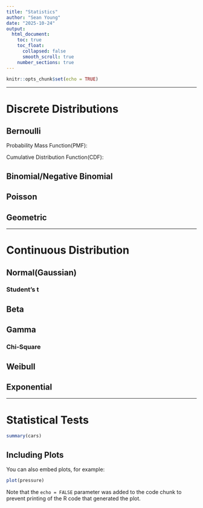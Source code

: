 ```yaml
---
title: "Statistics"
author: "Sean Young"
date: "2025-10-24"
output: 
  html_document:
    toc: true
    toc_float:
      collapsed: false
      smooth_scroll: true
    number_sections: true
---
```


```r
knitr::opts_chunk$set(echo = TRUE)
```

---

# Discrete Distributions

## Bernoulli 

Probability Mass Function(PMF):

Cumulative Distribution Function(CDF):

## Binomial/Negative Binomial

## Poisson

## Geometric

---

# Continuous Distribution

## Normal(Gaussian)

### Student's t

## Beta

## Gamma

### Chi-Square

## Weibull

## Exponential 

---

# Statistical Tests


```r
summary(cars)
```

## Including Plots

You can also embed plots, for example:

```r
plot(pressure)
```

Note that the `echo = FALSE` parameter was added to the code chunk to prevent printing of the R code that generated the plot.
